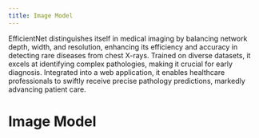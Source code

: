 ```yaml
---
title: Image Model
---
```


EfficientNet distinguishes itself in medical imaging by balancing network depth, width, and resolution, enhancing its efficiency and accuracy in detecting rare diseases from chest X-rays. Trained on diverse datasets, it excels at identifying complex pathologies, making it crucial for early diagnosis. Integrated into a web application, it enables healthcare professionals to swiftly receive precise pathology predictions, markedly advancing patient care.

# Image Model
